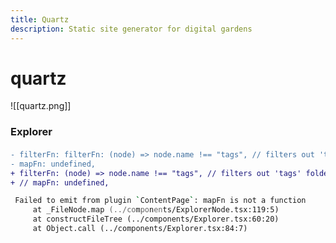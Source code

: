 ```yaml
---
title: Quartz
description: Static site generator for digital gardens
---
```


# quartz

!\[\[quartz.png]]

### Explorer

####

```diff
- filterFn: filterFn: (node) => node.name !== "tags", // filters out 'tags' folder
- mapFn: undefined,
+ filterFn: (node) => node.name !== "tags", // filters out 'tags' folder
+ // mapFn: undefined,

```

```zsh
 Failed to emit from plugin `ContentPage`: mapFn is not a function
     at _FileNode.map (../components/ExplorerNode.tsx:119:5)
     at constructFileTree (../components/Explorer.tsx:60:20)
     at Object.call (../components/Explorer.tsx:84:7)
```
